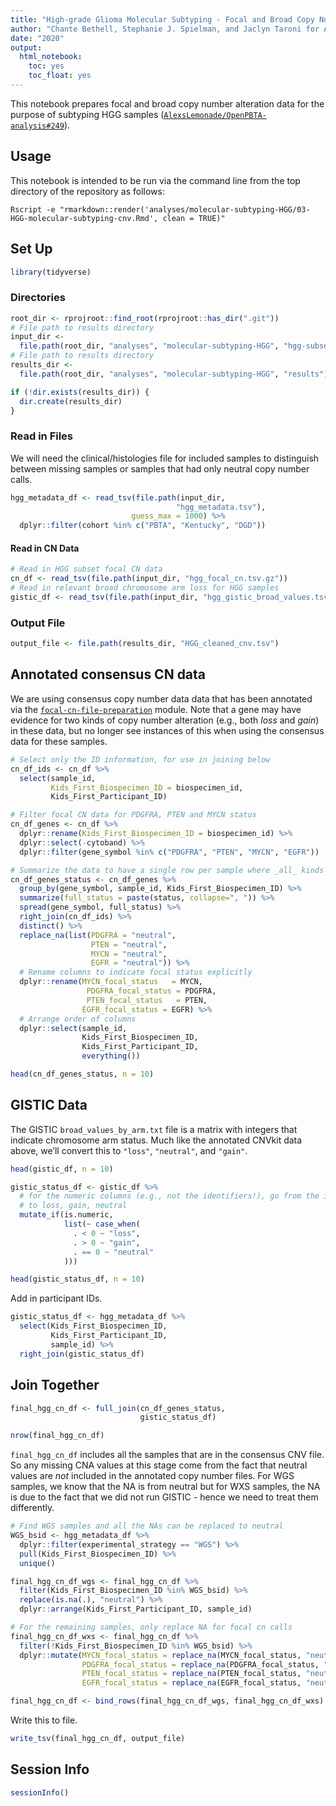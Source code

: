 ```yaml
---
title: "High-grade Glioma Molecular Subtyping - Focal and Broad Copy Number Alterations"
author: "Chante Bethell, Stephanie J. Spielman, and Jaclyn Taroni for ALSF CCDL"
date: "2020"
output:
  html_notebook:
    toc: yes
    toc_float: yes
---
```


This notebook prepares focal and broad copy number alteration data for the 
purpose of subtyping HGG samples 
([`AlexsLemonade/OpenPBTA-analysis#249`](https://github.com/AlexsLemonade/OpenPBTA-analysis/issues/249)).

## Usage

This notebook is intended to be run via the command line from the top directory
of the repository as follows:

`Rscript -e "rmarkdown::render('analyses/molecular-subtyping-HGG/03-HGG-molecular-subtyping-cnv.Rmd', clean = TRUE)"`

## Set Up

```r
library(tidyverse)
```

### Directories

```r
root_dir <- rprojroot::find_root(rprojroot::has_dir(".git"))
# File path to results directory
input_dir <-
  file.path(root_dir, "analyses", "molecular-subtyping-HGG", "hgg-subset")
# File path to results directory
results_dir <-
  file.path(root_dir, "analyses", "molecular-subtyping-HGG", "results")

if (!dir.exists(results_dir)) {
  dir.create(results_dir)
}
```

### Read in Files

We will need the clinical/histologies file for included samples to distinguish between missing samples or samples that had only neutral copy number calls.

```r
hgg_metadata_df <- read_tsv(file.path(input_dir,
                                     "hgg_metadata.tsv"), 
                           guess_max = 1000) %>% 
  dplyr::filter(cohort %in% c("PBTA", "Kentucky", "DGD"))
```


#### Read in CN Data

```r
# Read in HGG subset focal CN data
cn_df <- read_tsv(file.path(input_dir, "hgg_focal_cn.tsv.gz"))
# Read in relevant broad chromosome arm loss for HGG samples
gistic_df <- read_tsv(file.path(input_dir, "hgg_gistic_broad_values.tsv"))
```

### Output File

```r
output_file <- file.path(results_dir, "HGG_cleaned_cnv.tsv")
```

## Annotated consensus CN data

We are using consensus copy number data data that has been annotated via the [`focal-cn-file-preparation`](../focal-cn-file-preparation/) module.
Note that a gene may have evidence for two kinds of copy number alteration (e.g., both _loss_ and _gain_) in these data, but no longer see instances of this when using the consensus data for these samples.

```r
# Select only the ID information, for use in joining below
cn_df_ids <- cn_df %>%  
  select(sample_id,
         Kids_First_Biospecimen_ID = biospecimen_id,
         Kids_First_Participant_ID)

# Filter focal CN data for PDGFRA, PTEN and MYCN status
cn_df_genes <- cn_df %>%
  dplyr::rename(Kids_First_Biospecimen_ID = biospecimen_id) %>%
  dplyr::select(-cytoband) %>%
  dplyr::filter(gene_symbol %in% c("PDGFRA", "PTEN", "MYCN", "EGFR"))

# Summarize the data to have a single row per sample where _all_ kinds of copy number alterations are present.
cn_df_genes_status <- cn_df_genes %>% 
  group_by(gene_symbol, sample_id, Kids_First_Biospecimen_ID) %>% 
  summarize(full_status = paste(status, collapse=", ")) %>% 
  spread(gene_symbol, full_status) %>% 
  right_join(cn_df_ids) %>%
  distinct() %>%
  replace_na(list(PDGFRA = "neutral", 
                  PTEN = "neutral", 
                  MYCN = "neutral",
                  EGFR = "neutral")) %>% 
  # Rename columns to indicate focal status explicitly
  dplyr::rename(MYCN_focal_status   = MYCN, 
                 PDGFRA_focal_status = PDGFRA,
                 PTEN_focal_status   = PTEN,
                EGFR_focal_status = EGFR) %>%
  # Arrange order of columns
  dplyr::select(sample_id,
                Kids_First_Biospecimen_ID, 
                Kids_First_Participant_ID, 
                everything())

head(cn_df_genes_status, n = 10)
```

## GISTIC Data

The GISTIC `broad_values_by_arm.txt` file is a matrix with integers that indicate chromosome arm status. 
Much like the annotated CNVkit data above, we'll convert this to `"loss"`, `"neutral"`, and `"gain"`.

```r
head(gistic_df, n = 10) 
```

```r
gistic_status_df <- gistic_df %>%
  # for the numeric columns (e.g., not the identifiers!), go from the integers
  # to loss, gain, neutral
  mutate_if(is.numeric, 
            list(~ case_when(
              . < 0 ~ "loss",
              . > 0 ~ "gain",
              . == 0 ~ "neutral"
            )))

head(gistic_status_df, n = 10)
```

Add in participant IDs.

```r
gistic_status_df <- hgg_metadata_df %>% 
  select(Kids_First_Biospecimen_ID,
         Kids_First_Participant_ID,
         sample_id) %>%
  right_join(gistic_status_df)
```

## Join Together

```r
final_hgg_cn_df <- full_join(cn_df_genes_status,
                             gistic_status_df)

nrow(final_hgg_cn_df)
```

`final_hgg_cn_df` includes all the samples that are in the consensus CNV file.
So any missing CNA values at this stage come from the fact that neutral values are _not_ included in the annotated copy number files.
For WGS samples, we know that the NA is from neutral but for WXS samples, the NA is due to the fact that we did not run GISTIC - hence we need to treat them differently.

```r
# Find WGS samples and all the NAs can be replaced to neutral
WGS_bsid <- hgg_metadata_df %>% 
  dplyr::filter(experimental_strategy == "WGS") %>%
  pull(Kids_First_Biospecimen_ID) %>% 
  unique()

final_hgg_cn_df_wgs <- final_hgg_cn_df %>%
  filter(Kids_First_Biospecimen_ID %in% WGS_bsid) %>% 
  replace(is.na(.), "neutral") %>%
  dplyr::arrange(Kids_First_Participant_ID, sample_id)

# For the remaining samples, only replace NA for focal cn calls
final_hgg_cn_df_wxs <- final_hgg_cn_df %>%
  filter(!Kids_First_Biospecimen_ID %in% WGS_bsid) %>% 
  dplyr::mutate(MYCN_focal_status = replace_na(MYCN_focal_status, "neutral"), 
                PDGFRA_focal_status = replace_na(PDGFRA_focal_status, "neutral"),
                PTEN_focal_status = replace_na(PTEN_focal_status, "neutral"),
                EGFR_focal_status = replace_na(EGFR_focal_status, "neutral"))

final_hgg_cn_df <- bind_rows(final_hgg_cn_df_wgs, final_hgg_cn_df_wxs)
```

Write this to file.

```r
write_tsv(final_hgg_cn_df, output_file)
```

## Session Info

```r
sessionInfo()
```

